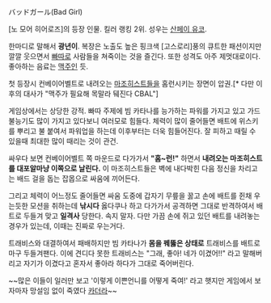 {{{#!html
<embed src="http://free.migame.tv/UploadComponent/FLVPlayer/player.swf?videoID=57093320230783K&playerType=3&skinID=1&adID=4" width="550" height="440" id="57093320230783K"  allowScriptAccess="always"  AllowFullScreen= "true"  type="application/x-shockwave-flash"    pluginspage="http://www.macromedia.com/go/getflashplayer"></embed>
}}}
バッドガール(Bad Girl)

[노 모어 히어로즈]의 등장 인물. 킬러 랭킹 2위. 성우는 [[산페이 유코]].

한마디로 말해서 '''광년이'''. 복장은 노출도 높은 핑크색 [고스로리]풍의 큐트한 패션이지만 깔깔 웃으면서 [[빠따]]로 사람들을 쳐죽이는 것을 즐긴다. 또한 성격도 아주 제멋대로이다. 좋아하는 음료는 [[맥주]]인 듯.

첫 등장시 컨베이어벨트로 내려오는 [[마조히스트]]들을 홈런시키는 장면이 압권.[* 다만 이후의 대사가 "맥주가 필요해 목말라 뒈진다 CBAL"]

게임상에서는 상당한 강적. 빠따 주제에 빔 카타나를 능가하는 파워를 가지고 있고 가드불능기도 많이 가지고 있다보니 여러모로 힘들다. 체력이 많이 줄어들면 배트에 위스키를 뿌리고 불 붙여서 파워업을 하는데 이후부터는 더욱 힘들어진다. 잘 피하고 때릴 수 있을때 최대한 많이 때리는 것이 관건.

싸우다 보면 컨베이어벨트 쪽 마운드로 다가가서 '''"홈~런!"''' 하면서 '''내려오는 마조히스트를 대포알마냥 이쪽으로 날린다.''' 이 마조히스트들은 벽에 내다박힌 다음 정신을 차리고는 배드 걸을 돕는 잡몹으로 싸움에 끼어든다.

그리고 체력이 어느정도 줄어들면 싸움 도중에 갑자기 무릎을 꿇고 손에 배트를 쥔채 우는듯한 모션을 취하는데 '''낚시다''' 옳다쿠나 하고 다가가서 공격하면 그대로 반격하여서 배트로 두들겨 맞고 '''일격사''' 당한다. 속지 말자. 다만 가끔 손에 쥐고 있던 배트를 내려놓는 경우가 있는데, 이때는 진짜로 우는거다.

트래비스와 대결하여서 패배하지만 빔 카타나가 '''몸을 꿰뚫은 상태로''' 트래비스를 배트로 마구 두들겨팬다. 이에 견디다 못한 트래비스는 "그래, 좋아! 네가 이겼어!!" 라고 말해버리고 자기가 이겼다고 혼자서 좋아라 하다가 그대로 죽어버린다.

~~많은 이들이 일러만 보고 '이렇게 이쁜언니를 어떻게 죽여!' 라고 햇지만 게임에서 보자마자 망설임 없이 죽였다 [[카더라]]~~
